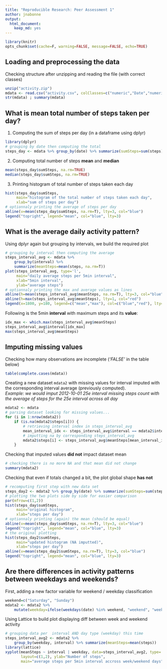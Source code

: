 ```yaml
---
title: "Reproducible Research: Peer Assessment 1"
author: jnabonne
output: 
  html_document: 
    keep_md: yes
---
```


```r
library(knitr)
opts_chunk$set(cache=F, warning=FALSE, message=FALSE, echo=TRUE)
```


## Loading and preprocessing the data
Checking structure after unzipping and reading the file (with correct classes)
```r
unzip("activity.zip")
mdata <- read.csv("activity.csv", colClasses=c("numeric","Date","numeric"))
str(mdata) ; summary(mdata)
```


## What is mean total number of steps taken per day?
1. Computing the sum of steps per day (in a dataframe using dplyr)  
```r
library(dplyr)
# grouping by date then computing the total
steps_day <- mdata %>% group_by(date) %>% summarize(sumSteps=sum(steps))
```

2. Computing total number of steps **mean** and **median**
```r
mean(steps_day$sumSteps, na.rm=TRUE)
median(steps_day$sumSteps, na.rm=TRUE)
```

3. Printing histogram of total number of steps taken each day
```r
hist(steps_day$sumSteps,
     main="histogram of the total number of steps taken each day",
     xlab="sum of steps per day")
# optionnaly printing the average of steps per day
abline(v=mean(steps_day$sumSteps, na.rm=T), lty=3, col="blue")
legend("topright", legend="mean", col="blue", lty=3)
```


## What is the average daily activity pattern?
Using dplyr again but grouping by intervals, we build the required plot  
```r
# grouping by interval then computing the average
steps_interval_avg <- mdata %>%
    group_by(interval) %>%
    summarize(meanSteps=mean(steps, na.rm=T))
plot(steps_interval_avg, type='l',
     main="daily average steps per 5min interval",
     xlab="5min interval",
     ylab="average steps")
# optionnaly printing the max and average values as lines
abline(h=mean(steps_interval_avg$meanSteps, na.rm=T), lty=3, col="blue")
abline(h=max(steps_interval_avg$meanSteps), lty=1, col="red")
legend(x=1800, y=180, legend=c("mean","max"), col=c("blue","red"), lty=c(3,1))
```

Following is the 5min **interval** with maximum steps and its **value**:   
```r
idx_max <- which.max(steps_interval_avg$meanSteps)
steps_interval_avg$interval[idx_max]
max(steps_interval_avg$meanSteps)
```


## Imputing missing values
Checking how many observations are incomplete (_'FALSE'_ in the table below)
```r
table(complete.cases(mdata))
```

Creating a new dataset `mdata2` with missing values for interval imputed with
the corresponding interval average (previously computed).  
_Example: we would imput 2012-10-01 25e interval missing steps count with the 
average of steps for the 25e interval across all day_
```r
mdata2 <- mdata
# parsing dataset looking for missing values...
for (i in 1:nrow(mdata2))
    if (is.na(mdata2$steps[i])) {
        # retrieving interval index in steps_interval_avg
        mean_interval_idx <- steps_interval_avg$interval == mdata2$interval[i]
        # imputting na by corresponding steps_interval_avg
        mdata2$steps[i] <- steps_interval_avg$meanSteps[mean_interval_idx]
    }
```

Checking that imputed values **did not** impact dataset mean
```r
# checking there is no more NA and that mean did not change
summary(mdata2)
```

Checking that even if totals changed a bit, the plot global shape **has not**
```r
# recomputing first step with new data set
steps_day2 <- mdata2 %>% group_by(date) %>% summarize(sumSteps=sum(steps))
# plotting the two plots side by side for easier comparison
par(mfrow=c(1,2))
hist(steps_day$sumSteps,
     main="original histogram",
     xlab="steps per day")
# optionnaly printing (again) the mean (should be equal)
abline(v=mean(steps_day$sumSteps, na.rm=T), lty=3, col="blue")
legend("topright", legend="mean", col="blue", lty=3)
# the original plotting
hist(steps_day2$sumSteps,
     main="updated histogram (NA imputted)",
     xlab="steps per day")
abline(v=mean(steps_day2$sumSteps, na.rm=T), lty=3, col="blue")
legend("topright", legend="mean", col="blue", lty=3)
```


## Are there differences in activity patterns between weekdays and weekends?
First, adding a new factor variable for weekend / weekday classification
```r
weekend=c("Saturday", "Sunday")
mdata2 <- mdata2 %>%
    mutate(weekday=ifelse(weekdays(date) %in% weekend, "weekend", "weekday"))
```

Using Lattice to build plot displaying diff between week and weekend activity
```r
# grouping data per  interval AND day type (weekday) this time
steps_interval_avg2 <- mdata2 %>%
    group_by(weekday, interval) %>% summarize(meanSteps=mean(steps))
library(lattice)
xyplot(meanSteps ~ interval | weekday, data=steps_interval_avg2, type='l',
       layout=c(1,2), ylab="Number of steps",
       main="average steps per 5min interval accross week/weekend days")
```


